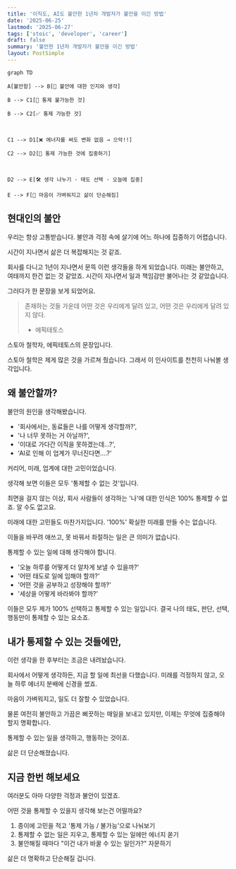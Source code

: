 ```yaml
---
title: '이직도, AI도 불안한 1년차 개발자가 불안을 이긴 방법'
date: '2025-06-25'
lastmod: '2025-06-27'
tags: ['stoic', 'developer', 'career']
draft: false
summary: '불안한 1년차 개발자가 불안을 이긴 방법'
layout: PostSimple
---
```


```mermaid
graph TD

A[불안함] --> B[🧠 불안에 대한 인지와 생각]

B --> C1[🚫 통제 불가능한 것]

B --> C2[✅ 통제 가능한 것]



C1 --> D1[❌ 에너지를 써도 변화 없음 → 으악!!]

C2 --> D2[🔄 통제 가능한 것에 집중하기]



D2 --> E[🛠️ 생각 나누기 · 태도 선택 · 오늘에 집중]

E --> F[🌱 마음이 가벼워지고 삶이 단순해짐]
```

## 현대인의 불안

우리는 항상 고통받습니다.
불안과 걱정 속에 살기에 어느 하나에 집중하기 어렵습니다.

시간이 지나면서 삶은 더 복잡해지는 것 같죠.

회사를 다니고 1년이 지나면서 문뜩 이런 생각들을 하게 되었습니다.
미래는 불안하고, 여태까지 한건 없는 것 같았죠.
시간이 지나면서 일과 책임감만 불어나는 것 같았습니다.

그러다가 한 문장을 보게 되었어요.

> 존재하는 것들 가운데 어떤 것은 우리에게 달려 있고, 어떤 것은 우리에게 달려 있지 않다.
>
> - 에픽테토스

스토아 철학자, 에픽테토스의 문장입니다.

스토아 철학은 제게 많은 것을 가르쳐 줬습니다.
그래서 이 인사이트를 천천히 나눠볼 생각입니다.

## 왜 불안할까?

불안의 원인을 생각해봤습니다.

- '회사에서는, 동료들은 나를 어떻게 생각할까?',
- '나 너무 못하는 거 아닐까?',
- '이대로 가다간 이직을 못하겠는데...?',
- 'AI로 인해 이 업계가 무너진다면....?'

커리어, 미래, 업계에 대한 고민이었습니다.

생각해 보면 이들은 모두
'통제할 수 없는 것'입니다.

최면을 걸지 않는 이상, 회사 사람들이 생각하는 '나'에 대한 인식은
100% 통제할 수 없죠. 알 수도 없고요.

미래에 대한 고민들도 마찬가지입니다.
'100%' 확실한 미래를 만들 수는 없습니다.

이들을 바꾸려 애쓰고,
못 바꿔서 좌절하는 일은 큰 의미가 없습니다.

통제할 수 있는 일에 대해 생각해야 합니다.

- '오늘 하루를 어떻게 더 알차게 보낼 수 있을까?'
- '어떤 태도로 일에 임해야 할까?'
- '어떤 것을 공부하고 성장해야 할까?'
- '세상을 어떻게 바라봐야 할까?'

이들은 모두 제가 100% 선택하고 통제할 수 있는 일입니다.
결국 나의 태도, 판단, 선택, 행동만이 통제할 수 있는 요소죠.

## 내가 통제할 수 있는 것들에만,

이런 생각을 한 후부터는 조금은 내려놨습니다.

회사에서 어떻게 생각하든, 지금 할 일에 최선을 다했습니다.
미래를 걱정하지 않고, 오늘 하루 에너지 분배에 신경을 썼죠.

마음이 가벼워지고, 일도 더 잘할 수 있었습니다.

물론 여전히 불안하고 가끔은 삐끗하는 매일을 보내고 있지만,
이제는 무엇에 집중해야 할지 명확합니다.

통제할 수 있는 일을 생각하고, 행동하는 것이죠.

삶은 더 단순해졌습니다.

## 지금 한번 해보세요

여러분도 아마 다양한 걱정과 불안이 있겠죠.

어떤 것을 통제할 수 있을지 생각해 보는건 어떨까요?

1. 종이에 고민을 적고 '통제 가능 / 불가능'으로 나눠보기
2. 통제할 수 없는 일은 지우고, 통제할 수 있는 일에만 에너지 쏟기
3. 불안해질 때마다 "이건 내가 바꿀 수 있는 일인가?" 자문하기

삶은 더 명확하고 단순해질 겁니다.
